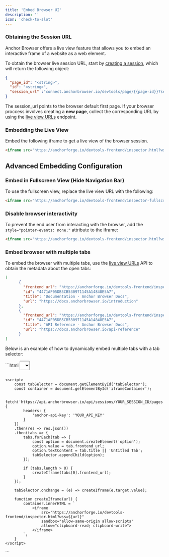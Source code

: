 ```yaml
---
title: 'Embed Browser UI'
description: ''
icon: 'check-to-slot'
---
```


### Obtaining the Session URL

Anchor Browser offers a live view feature that allows you to embed an interactive frame of a website as a web element.

To obtain the browser live session URL, start by [creating a session](/api-reference/sessions/create-session), which will return the following object:

```json
{
  "page_id": "<string>",
  "id": "<string>",
  "session_url" :"connect.anchorbrowser.io/devtools/page/{{page-id}}?sessionId={{session-id}}"
}
```

<Warning>The session_url points to the browser default first page. If your browser proccess involves creating a **new page**, collect the corresponding URL by using the [live view URLs](/api-reference/sessions/get-pages-for-a-session) endpoint.</Warning>

### Embedding the Live View

Embed the following iframe to get a live view of the browser session.


```html
<iframe src="https://anchorforge.io/devtools-frontend/inspector.html?wss={{session_url}}" sandbox="allow-same-origin allow-scripts" allow="clipboard-read; clipboard-write" style="border: 0px; display: block; width: 100%; height: 100%; position: absolute; top: 0px; left: 0px;"></iframe>
```


## Advanced Embedding Configuration

### Embed in Fullscreen View (Hide Navigation Bar)

To use the fullscreen view, replace the live view URL with the following:

```html
<iframe src="https://anchorforge.io/devtools-frontend/inspector-fullscreen.html?wss={{session_url}}" sandbox="allow-same-origin allow-scripts" allow="clipboard-read; clipboard-write" style="border: 0px; display: block; width: 100%; height: 100%; position: absolute; top: 0px; left: 0px;"></iframe>
```

### Disable browser interactivity

To prevent the end user from interacting with the browser, add the `style="pointer-events: none;"` attribute to the iframe:

```html
<iframe src="https://anchorforge.io/devtools-frontend/inspector.html?wss={{session_url}}" sandbox="allow-same-origin allow-scripts" allow="clipboard-read; clipboard-write" style="border: 0px; display: block; width: 100%; height: 100%; position: absolute; top: 0px; left: 0px; pointer-events: none;"></iframe>
```

### Embed browser with multiple tabs

To embed the browser with multiple tabs, use the [live view URLs](/api-reference/sessions/get-pages-for-a-session) API to obtain the metadata about the open tabs:

```json
[
      {
        "frontend_url": "https://anchorforge.io/devtools-frontend/inspector.html?wss=<session_url>",
        "id": "4471AF05DB5CB530971145A14848E5A7",
        "title": "Documentation - Anchor Browser Docs",
        "url": "https://docs.anchorbrowser.io/introduction"
      },
      {
        "frontend_url": "https://anchorforge.io/devtools-frontend/inspector.html?wss=<session_url>",
        "id": "4471AF05DB5CB530971145A14848E5A7",
        "title": "API Reference - Anchor Browser Docs",
        "url": "https://docs.anchorbrowser.io/api-reference"
      }
]
```

Below is an example of how to dynamically embed multiple tabs with a tab selector:

<Accordion title="Code example - Embed browser with multiple tabs"> 
```html 
<!DOCTYPE html>
<html>
<head>
    <title>Browser Tabs</title>
    <style>
        select { margin-bottom: 10px; padding: 5px; }
        iframe { border: 0; width: 100%; height: 600px; }
    </style>
</head>
<body>
    <select id="tabSelector"></select>
    <div id="iframeContainer"></div>

    <script>
        const tabSelector = document.getElementById('tabSelector');
        const container = document.getElementById('iframeContainer');

        fetch('https://api.anchorbrowser.io/api/sessions/YOUR_SESSION_ID/pages', {
            headers: {
                'anchor-api-key': 'YOUR_API_KEY'
            }
        })
        .then(res => res.json())
        .then(tabs => {
            tabs.forEach(tab => {
                const option = document.createElement('option');
                option.value = tab.frontend_url;
                option.textContent = tab.title || 'Untitled Tab';
                tabSelector.appendChild(option);
            });
            
            if (tabs.length > 0) {
                createIframe(tabs[0].frontend_url);
            }
        });

        tabSelector.onchange = (e) => createIframe(e.target.value);

        function createIframe(url) {
            container.innerHTML = `
                <iframe 
                    src="https://anchorforge.io/devtools-frontend/inspector.html?wss=${url}"
                    sandbox="allow-same-origin allow-scripts"
                    allow="clipboard-read; clipboard-write">
                </iframe>
            `;
        }
    </script>
</body>
</html>
```
</Accordion>